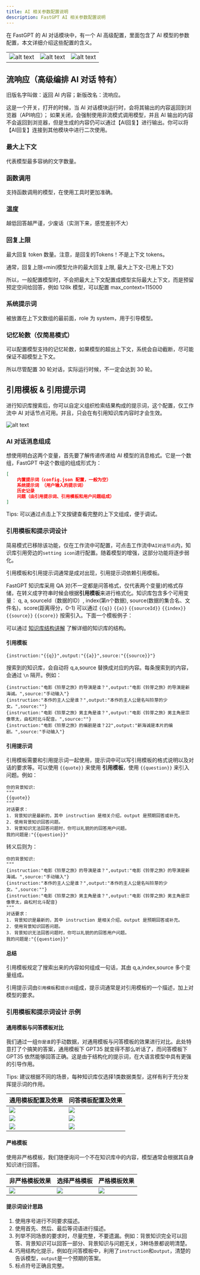 ```yaml
---
title: AI 相关参数配置说明
description: FastGPT AI 相关参数配置说明
---
```



在 FastGPT 的 AI 对话模块中，有一个 AI 高级配置，里面包含了 AI 模型的参数配置，本文详细介绍这些配置的含义。

|  |  | |
| --- | --- | --- |
| ![alt text](/imgs/image-51.png) | ![alt text](/imgs/image-52.png) | ![alt text](/imgs/image-53.png) |

## 流响应（高级编排 AI 对话 特有）

旧版名字叫做：返回 AI 内容；新版改名：流响应。

这是一个开关，打开的时候，当 AI 对话模块运行时，会将其输出的内容返回到浏览器（API响应）；
如果关闭，会强制使用非流模式调用模型，并且 AI 输出的内容不会返回到浏览器，但是生成的内容仍可以通过【AI回复】进行输出。你可以将【AI回复】连接到其他模块中进行二次使用。

### 最大上下文

代表模型最多容纳的文字数量。

### 函数调用

支持函数调用的模型，在使用工具时更加准确。

### 温度 

越低回答越严谨，少废话（实测下来，感觉差别不大）

### 回复上限

最大回复 token 数量。注意，是回复的Tokens！不是上下文 tokens。

通常，回复上限=min(模型允许的最大回复上限, 最大上下文-已用上下文)

所以，一般配置模型时，不会把最大上下文配置成模型实际最大上下文，而是预留预定空间给回答，例如 128k 模型，可以配置 max_context=115000

### 系统提示词

被放置在上下文数组的最前面，role 为 system，用于引导模型。

### 记忆轮数（仅简易模式）

可以配置模型支持的记忆轮数，如果模型的超出上下文，系统会自动截断，尽可能保证不超模型上下文。

所以尽管配置 30 轮对话，实际运行时候，不一定会达到 30 轮。

## 引用模板 & 引用提示词

进行知识库搜索后，你可以自定义组织检索结果构成的提示词，这个配置，仅工作流中 AI 对话节点可用。并且，只会在有引用知识库内容时才会生效。

![alt text](/imgs/image-54.png)

### AI 对话消息组成

想使用明白这两个变量，首先要了解传递传递给 AI 模型的消息格式。它是一个数组，FastGPT 中这个数组的组成形式为：

```json
[
    内置提示词（config.json 配置，一般为空）
    系统提示词 （用户输入的提示词）
    历史记录
    问题（由引用提示词、引用模板和用户问题组成）
]
```

<Alert icon="🍅" context="success">
Tips: 可以通过点击上下文按键查看完整的上下文组成，便于调试。
</Alert>

### 引用模板和提示词设计

简易模式已移除该功能，仅在工作流中可配置，可点击工作流中`AI对话节点`内，知识库引用旁边的`setting icon`进行配置。随着模型的增强，这部分功能将逐步弱化。

引用模板和引用提示词通常是成对出现，引用提示词依赖引用模板。

FastGPT 知识库采用 QA 对(不一定都是问答格式，仅代表两个变量)的格式存储，在转义成字符串时候会根据**引用模板**来进行格式化。知识库包含多个可用变量： q, a, sourceId（数据的ID）, index(第n个数据), source(数据的集合名、文件名)，score(距离得分，0-1) 可以通过 `{{q}}` `{{a}}` `{{sourceId}}` `{{index}}` `{{source}}` `{{score}}` 按需引入。下面一个模板例子：

可以通过 [知识库结构讲解](/docs/guide/knowledge_base/dataset_engine/) 了解详细的知识库的结构。

#### 引用模板

```
{instruction:"{{q}}",output:"{{a}}",source:"{{source}}"}
```

搜索到的知识库，会自动将 q,a,source 替换成对应的内容。每条搜索到的内容，会通过 `\n` 隔开。例如：
```
{instruction:"电影《铃芽之旅》的导演是谁？",output:"电影《铃芽之旅》的导演是新海诚。",source:"手动输入"}
{instruction:"本作的主人公是谁？",output:"本作的主人公是名叫铃芽的少女。",source:""}
{instruction:"电影《铃芽之旅》男主角是谁？",output:"电影《铃芽之旅》男主角是宗像草太，由松村北斗配音。",source:""}
{instruction:"电影《铃芽之旅》的编剧是谁？22",output:"新海诚是本片的编剧。",source:"手动输入"}
```

#### 引用提示词

引用模板需要和引用提示词一起使用，提示词中可以写引用模板的格式说明以及对话的要求等。可以使用 `{{quote}}` 来使用 **引用模板**，使用 `{{question}}` 来引入问题。例如：

```
你的背景知识:
"""
{{quote}}
"""
对话要求：
1. 背景知识是最新的，其中 instruction 是相关介绍，output 是预期回答或补充。
2. 使用背景知识回答问题。
3. 背景知识无法回答问题时，你可以礼貌的的回答用户问题。
我的问题是:"{{question}}"
```

转义后则为：
```
你的背景知识:
"""
{instruction:"电影《铃芽之旅》的导演是谁？",output:"电影《铃芽之旅》的导演是新海诚。",source:"手动输入"}
{instruction:"本作的主人公是谁？",output:"本作的主人公是名叫铃芽的少女。",source:""}
{instruction:"电影《铃芽之旅》男主角是谁？",output:"电影《铃芽之旅》男主角是宗像草太，由松村北斗配音}
"""
对话要求：
1. 背景知识是最新的，其中 instruction 是相关介绍，output 是预期回答或补充。
2. 使用背景知识回答问题。
3. 背景知识无法回答问题时，你可以礼貌的的回答用户问题。
我的问题是:"{{question}}"
```

#### 总结

引用模板规定了搜索出来的内容如何组成一句话，其由 q,a,index,source 多个变量组成。

引用提示词由`引用模板`和`提示词`组成，提示词通常是对引用模板的一个描述，加上对模型的要求。

### 引用模板和提示词设计 示例

#### 通用模板与问答模板对比

我们通过一组`你是谁`的手动数据，对通用模板与问答模板的效果进行对比。此处特意打了个搞笑的答案，通用模板下 GPT35 就变得不那么听话了，而问答模板下 GPT35 依然能够回答正确。这是由于结构化的提示词，在大语言模型中具有更强的引导作用。

<Alert icon="🍅" context="success">
Tips: 建议根据不同的场景，每种知识库仅选择1类数据类型，这样有利于充分发挥提示词的作用。
</Alert>

| 通用模板配置及效果 | 问答模板配置及效果 |
| --- | --- |
| ![](/imgs/datasetprompt1.jpg) | ![](/imgs/datasetprompt2.jpg) |
| ![](/imgs/datasetprompt3.jpg) | ![](/imgs/datasetprompt5.jpg) |
| ![](/imgs/datasetprompt4.jpg) | ![](/imgs/datasetprompt6.jpg) |

#### 严格模板

使用非严格模板，我们随便询问一个不在知识库中的内容，模型通常会根据其自身知识进行回答。

| 非严格模板效果 | 选择严格模板 | 严格模板效果 |
| --- | --- | --- |
| ![](/imgs/datasetprompt7.webp) | ![](/imgs/datasetprompt8.jpg) |![](/imgs/datasetprompt9.jpg) |

#### 提示词设计思路

1. 使用序号进行不同要求描述。
2. 使用首先、然后、最后等词语进行描述。
3. 列举不同场景的要求时，尽量完整，不要遗漏。例如：背景知识完全可以回答、背景知识可以回答一部分、背景知识与问题无关，3种场景都说明清楚。
4. 巧用结构化提示，例如在问答模板中，利用了`instruction`和`output`，清楚的告诉模型，`output`是一个预期的答案。
5. 标点符号正确且完整。
